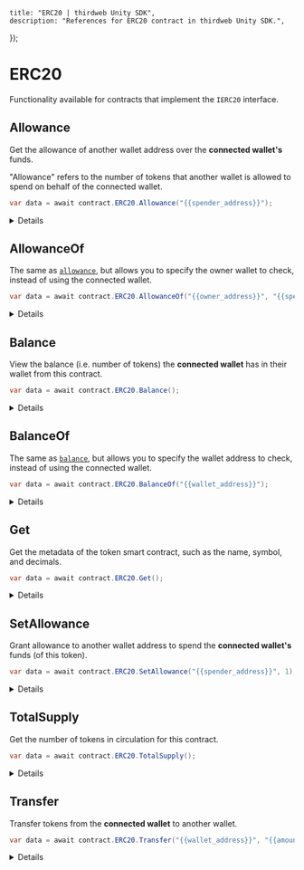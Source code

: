 
	title: "ERC20 | thirdweb Unity SDK",
	description: "References for ERC20 contract in thirdweb Unity SDK.",
});

# ERC20

Functionality available for contracts that implement the `IERC20` interface.

## Allowance

Get the allowance of another wallet address over the **connected wallet's** funds.

"Allowance" refers to the number of tokens that another wallet is allowed to spend on behalf of the connected wallet.

```csharp
var data = await contract.ERC20.Allowance("{{spender_address}}");
```

<Details summary="Configuration">

#### spender

The address of the wallet to check the allowance of.

Must be a `string`.

### Return Value

A `CurrencyValue` struct is returned with the allowance available in the `value` property.

```csharp
{
  string name;
  string symbol;
  string decimals;
  string value;
  string displayValue;
}
```

</Details>

## AllowanceOf

The same as [`allowance`](#allowance), but allows you to specify the owner wallet to check, instead of using the connected wallet.

```csharp
var data = await contract.ERC20.AllowanceOf("{{owner_address}}", "{{spender_address}}");
```

<Details summary="Configuration">

#### owner

The address of the wallet that owns the funds.

Must be a `string`.

#### spender

The address of the wallet to check the allowance of.

Must be a `string`.

### Return Value

A `CurrencyValue` struct is returned with the allowance available in the `value` property.

```csharp
{
  string name;
  string symbol;
  string decimals;
  string value;
  string displayValue;
}
```

</Details>

## Balance

View the balance (i.e. number of tokens) the **connected wallet** has in their wallet from this contract.

```csharp
var data = await contract.ERC20.Balance();
```

<Details summary="Configuration">

### Return Value

A `CurrencyValue` struct is returned with the allowance available in the `value` property.

```csharp
{
  string name;
  string symbol;
  string decimals;
  string value;
  string displayValue;
}
```

</Details>

## BalanceOf

The same as [`balance`](#balance), but allows you to specify the wallet address to check, instead of using the connected wallet.

```csharp
var data = await contract.ERC20.BalanceOf("{{wallet_address}}");
```

<Details summary="Configuration">

#### address

The address of the wallet to check the balance of.

Must be a `string`.

### Return Value

A `CurrencyValue` struct is returned with the allowance available in the `value` property.

```csharp
{
  string name;
  string symbol;
  string decimals;
  string value;
  string displayValue;
}
```

</Details>

## Get

Get the metadata of the token smart contract, such as the name, symbol, and decimals.

```csharp
var data = await contract.ERC20.Get();
```

<Details summary="Configuration">

### Return Value

```csharp
{
  string name;
  string symbol;
  string decimals;
}
```

</Details>

## SetAllowance

Grant allowance to another wallet address to spend the **connected wallet's** funds (of this token).

```csharp
var data = await contract.ERC20.SetAllowance("{{spender_address}}", 1);
```

<Details summary="Configuration">

#### spender

The address of the wallet to grant allowance to.

Must be a `string`.

#### amount

The number of tokens to give as allowance.

Must be an `int`.

</Details>

## TotalSupply

Get the number of tokens in circulation for this contract.

```csharp
var data = await contract.ERC20.TotalSupply();
```

<Details summary="Configuration">

### Return Value

A `CurrencyValue` struct is returned with the allowance available in the `value` property.

```csharp
{
  string name;
  string symbol;
  string decimals;
}
```

</Details>

## Transfer

Transfer tokens from the **connected wallet** to another wallet.

```csharp
var data = await contract.ERC20.Transfer("{{wallet_address}}", "{{amount}}");
```

<Details summary="Configuration">

#### to

The address of the wallet to send the tokens to.

Must be a `string`.

#### amount

The amount of tokens to send.

Must be a `string`.

</Details>
